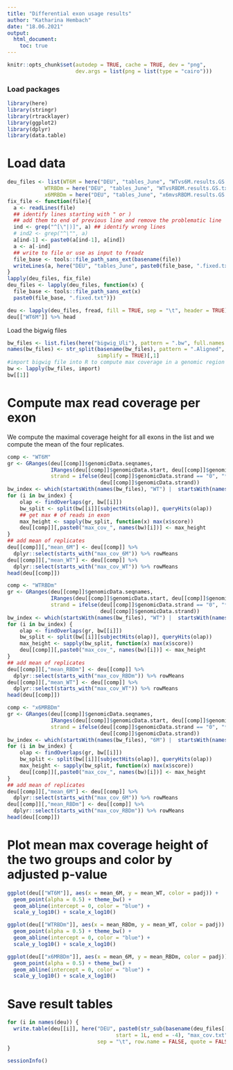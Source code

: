 ```yaml
---
title: "Differential exon usage results"
author: "Katharina Hembach"
date: "18.06.2021"
output: 
  html_document:
    toc: true
---
```


```r
knitr::opts_chunk$set(autodep = TRUE, cache = TRUE, dev = "png",
                      dev.args = list(png = list(type = "cairo")))
```

### Load packages
```r
library(here)
library(stringr)
library(rtracklayer)
library(ggplot2)
library(dplyr)
library(data.table)
```


# Load data 

```r
deu_files <- list(WT6M = here("DEU", "tables_June", "WTvs6M.results.GS.txt"),
            WTRBDm = here("DEU", "tables_June", "WTvsRBDM.results.GS.txt"),
            x6MRBDm = here("DEU", "tables_June", "x6mvsRBDM.results.GS.txt"))
fix_file <- function(file){
  a <- readLines(file)
  ## identify lines starting with " or )
  ## add them to end of previous line and remove the problematic line
  ind <- grep("^[\"|)]", a) ## identify wrong lines
  # ind2 <- grep("^\"", a)
  a[ind-1] <- paste0(a[ind-1], a[ind])
  a <- a[-ind]
  ## write to file or use as input to freadz
  file_base <- tools::file_path_sans_ext(basename(file))
  writeLines(a, here("DEU", "tables_June", paste0(file_base, ".fixed.txt")))
}
lapply(deu_files, fix_file)
deu_files <- lapply(deu_files, function(x) {
  file_base <- tools::file_path_sans_ext(x)
  paste0(file_base, ".fixed.txt")})

deu <- lapply(deu_files, fread, fill = TRUE, sep = "\t", header = TRUE)
deu[["WT6M"]] %>% head
```


Load the bigwig files
```r
bw_files <- list.files(here("bigwig_Uli"), pattern = ".bw", full.names = TRUE)
names(bw_files) <- str_split(basename(bw_files), pattern = ".Aligned", 
                             simplify = TRUE)[,1]
#import bigwig file into R to compute max coverage in a genomic region
bw <- lapply(bw_files, import)
bw[[1]]
```


# Compute max read coverage per exon

We compute the maximal coverage height for all exons in the list and we compute the mean of the four replicates.

```r
comp <- "WT6M"
gr <- GRanges(deu[[comp]]$genomicData.seqnames, 
              IRanges(deu[[comp]]$genomicData.start, deu[[comp]]$genomicData.end),
              strand = ifelse(deu[[comp]]$genomicData.strand == "0", "*", 
                              deu[[comp]]$genomicData.strand))
bw_index <- which(startsWith(names(bw_files), "WT") |  startsWith(names(bw_files), "6M"))
for (i in bw_index) {
    olap <- findOverlaps(gr, bw[[i]])
    bw_split <- split(bw[[i]][subjectHits(olap)], queryHits(olap))
    ## get max # of reads in exon
    max_height <- sapply(bw_split, function(x) max(x$score))
    deu[[comp]][,paste0("max_cov_", names(bw)[i])] <- max_height
}
## add mean of replicates
deu[[comp]][,"mean_6M"] <- deu[[comp]] %>% 
  dplyr::select(starts_with("max_cov_6M")) %>% rowMeans
deu[[comp]][,"mean_WT"] <- deu[[comp]] %>% 
  dplyr::select(starts_with("max_cov_WT")) %>% rowMeans
head(deu[[comp]])

comp <- "WTRBDm"
gr <- GRanges(deu[[comp]]$genomicData.seqnames, 
              IRanges(deu[[comp]]$genomicData.start, deu[[comp]]$genomicData.end),
              strand = ifelse(deu[[comp]]$genomicData.strand == "0", "*", 
                              deu[[comp]]$genomicData.strand))
bw_index <- which(startsWith(names(bw_files), "WT") |  startsWith(names(bw_files), "RBDM"))
for (i in bw_index) {
    olap <- findOverlaps(gr, bw[[i]])
    bw_split <- split(bw[[i]][subjectHits(olap)], queryHits(olap))
    max_height <- sapply(bw_split, function(x) max(x$score))
    deu[[comp]][,paste0("max_cov_", names(bw)[i])] <- max_height
}
## add mean of replicates
deu[[comp]][,"mean_RBDm"] <- deu[[comp]] %>% 
  dplyr::select(starts_with("max_cov_RBDm")) %>% rowMeans
deu[[comp]][,"mean_WT"] <- deu[[comp]] %>% 
  dplyr::select(starts_with("max_cov_WT")) %>% rowMeans
head(deu[[comp]])

comp <- "x6MRBDm"
gr <- GRanges(deu[[comp]]$genomicData.seqnames, 
              IRanges(deu[[comp]]$genomicData.start, deu[[comp]]$genomicData.end),
              strand = ifelse(deu[[comp]]$genomicData.strand == "0", "*", 
                              deu[[comp]]$genomicData.strand))
bw_index <- which(startsWith(names(bw_files), "6M") |  startsWith(names(bw_files), "RBDM"))
for (i in bw_index) {
    olap <- findOverlaps(gr, bw[[i]])
    bw_split <- split(bw[[i]][subjectHits(olap)], queryHits(olap))
    max_height <- sapply(bw_split, function(x) max(x$score))
    deu[[comp]][,paste0("max_cov_", names(bw)[i])] <- max_height
}
## add mean of replicates
deu[[comp]][,"mean_6M"] <- deu[[comp]] %>% 
  dplyr::select(starts_with("max_cov_6M")) %>% rowMeans
deu[[comp]][,"mean_RBDm"] <- deu[[comp]] %>% 
  dplyr::select(starts_with("max_cov_RBDm")) %>% rowMeans
head(deu[[comp]])
```

# Plot mean max coverage height of the two groups and color by adjusted p-value
```r
ggplot(deu[["WT6M"]], aes(x = mean_6M, y = mean_WT, color = padj)) + 
  geom_point(alpha = 0.5) + theme_bw() + 
  geom_abline(intercept = 0, color = "blue") + 
  scale_y_log10() + scale_x_log10()

ggplot(deu[["WTRBDm"]], aes(x = mean_RBDm, y = mean_WT, color = padj)) + 
  geom_point(alpha = 0.5) + theme_bw() + 
  geom_abline(intercept = 0, color = "blue") +
  scale_y_log10() + scale_x_log10()

ggplot(deu[["x6MRBDm"]], aes(x = mean_6M, y = mean_RBDm, color = padj)) + 
  geom_point(alpha = 0.5) + theme_bw() + 
  geom_abline(intercept = 0, color = "blue") + 
  scale_y_log10() + scale_x_log10()
```

# Save result tables
```r
for (i in names(deu)) {
  write.table(deu[[i]], here("DEU", paste0(str_sub(basename(deu_files[[i]]), 
                                   start = 1L, end = -4), "max_cov.txt")),
                             sep = "\t", row.name = FALSE, quote = FALSE)
}
```

```r
sessionInfo()
```